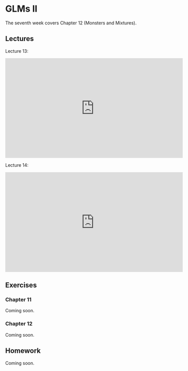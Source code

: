 # GLMs II 

The seventh week covers Chapter 12 (Monsters and Mixtures).

## Lectures

Lecture 13:

<iframe width="560" height="315" src="https://www.youtube.com/embed/p7g-CgGCS34" frameborder="0" allow="accelerometer; autoplay; encrypted-media; gyroscope; picture-in-picture" allowfullscreen></iframe>

Lecture 14:

<iframe width="560" height="315" src="https://www.youtube.com/embed/zA3Jxv8LOrA" frameborder="0" allow="accelerometer; autoplay; encrypted-media; gyroscope; picture-in-picture" allowfullscreen></iframe>

## Exercises

### Chapter 11

Coming soon.

### Chapter 12

Coming soon.

## Homework

Coming soon.

